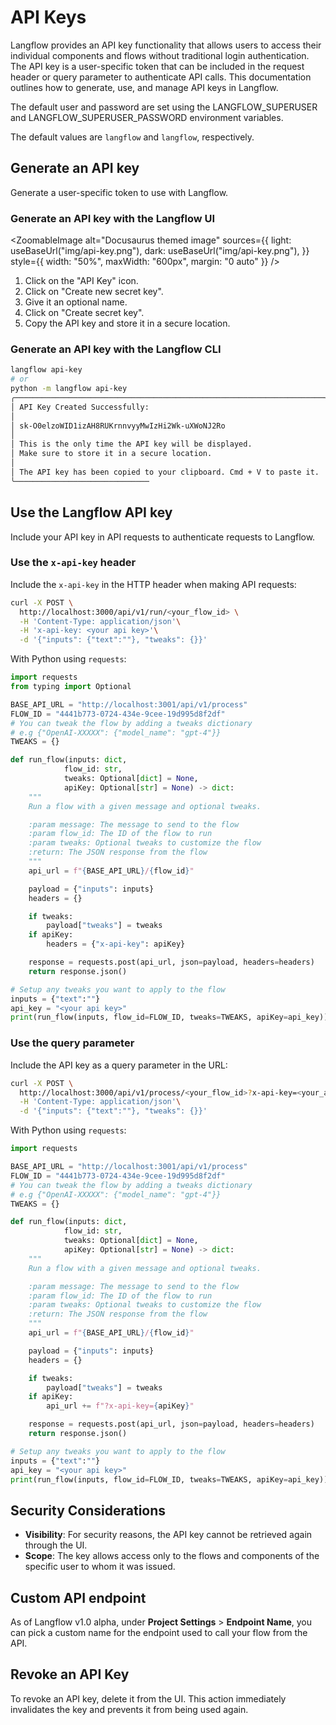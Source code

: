 
# API Keys

Langflow provides an API key functionality that allows users to access their individual components and flows without traditional login authentication. The API key is a user-specific token that can be included in the request header or query parameter to authenticate API calls. This documentation outlines how to generate, use, and manage API keys in Langflow.

<Admonition type="warning">
  The default user and password are set using the LANGFLOW_SUPERUSER and
  LANGFLOW_SUPERUSER_PASSWORD environment variables.

The default values are `langflow` and `langflow`, respectively.

</Admonition>

## Generate an API key

Generate a user-specific token to use with Langflow.

### Generate an API key with the Langflow UI

<ZoomableImage
  alt="Docusaurus themed image"
  sources={{
    light: useBaseUrl("img/api-key.png"),
    dark: useBaseUrl("img/api-key.png"),
  }}
  style={{ width: "50%", maxWidth: "600px", margin: "0 auto" }}
/>

1. Click on the "API Key" icon.
2. Click on "Create new secret key".
3. Give it an optional name.
4. Click on "Create secret key".
5. Copy the API key and store it in a secure location.

### Generate an API key with the Langflow CLI

```bash
langflow api-key
# or
python -m langflow api-key
╭─────────────────────────────────────────────────────────────────────╮
│ API Key Created Successfully:                                       │
│                                                                     │
│ sk-O0elzoWID1izAH8RUKrnnvyyMwIzHi2Wk-uXWoNJ2Ro                      │
│                                                                     │
│ This is the only time the API key will be displayed.                │
│ Make sure to store it in a secure location.                         │
│                                                                     │
│ The API key has been copied to your clipboard. Cmd + V to paste it. │
╰──────────────────────────────
```

## Use the Langflow API key

Include your API key in API requests to authenticate requests to Langflow.

### Use the `x-api-key` header

Include the `x-api-key` in the HTTP header when making API requests:

```bash
curl -X POST \
  http://localhost:3000/api/v1/run/<your_flow_id> \
  -H 'Content-Type: application/json'\
  -H 'x-api-key: <your api key>'\
  -d '{"inputs": {"text":""}, "tweaks": {}}'
```

With Python using `requests`:

```python
import requests
from typing import Optional

BASE_API_URL = "http://localhost:3001/api/v1/process"
FLOW_ID = "4441b773-0724-434e-9cee-19d995d8f2df"
# You can tweak the flow by adding a tweaks dictionary
# e.g {"OpenAI-XXXXX": {"model_name": "gpt-4"}}
TWEAKS = {}

def run_flow(inputs: dict,
            flow_id: str,
            tweaks: Optional[dict] = None,
            apiKey: Optional[str] = None) -> dict:
    """
    Run a flow with a given message and optional tweaks.

    :param message: The message to send to the flow
    :param flow_id: The ID of the flow to run
    :param tweaks: Optional tweaks to customize the flow
    :return: The JSON response from the flow
    """
    api_url = f"{BASE_API_URL}/{flow_id}"

    payload = {"inputs": inputs}
    headers = {}

    if tweaks:
        payload["tweaks"] = tweaks
    if apiKey:
        headers = {"x-api-key": apiKey}

    response = requests.post(api_url, json=payload, headers=headers)
    return response.json()

# Setup any tweaks you want to apply to the flow
inputs = {"text":""}
api_key = "<your api key>"
print(run_flow(inputs, flow_id=FLOW_ID, tweaks=TWEAKS, apiKey=api_key))
```

### Use the query parameter

Include the API key as a query parameter in the URL:

```bash
curl -X POST \
  http://localhost:3000/api/v1/process/<your_flow_id>?x-api-key=<your_api_key> \
  -H 'Content-Type: application/json'\
  -d '{"inputs": {"text":""}, "tweaks": {}}'
```

With Python using `requests`:

```python
import requests

BASE_API_URL = "http://localhost:3001/api/v1/process"
FLOW_ID = "4441b773-0724-434e-9cee-19d995d8f2df"
# You can tweak the flow by adding a tweaks dictionary
# e.g {"OpenAI-XXXXX": {"model_name": "gpt-4"}}
TWEAKS = {}

def run_flow(inputs: dict,
            flow_id: str,
            tweaks: Optional[dict] = None,
            apiKey: Optional[str] = None) -> dict:
    """
    Run a flow with a given message and optional tweaks.

    :param message: The message to send to the flow
    :param flow_id: The ID of the flow to run
    :param tweaks: Optional tweaks to customize the flow
    :return: The JSON response from the flow
    """
    api_url = f"{BASE_API_URL}/{flow_id}"

    payload = {"inputs": inputs}
    headers = {}

    if tweaks:
        payload["tweaks"] = tweaks
    if apiKey:
        api_url += f"?x-api-key={apiKey}"

    response = requests.post(api_url, json=payload, headers=headers)
    return response.json()

# Setup any tweaks you want to apply to the flow
inputs = {"text":""}
api_key = "<your api key>"
print(run_flow(inputs, flow_id=FLOW_ID, tweaks=TWEAKS, apiKey=api_key))
```

## Security Considerations

- **Visibility**: For security reasons, the API key cannot be retrieved again through the UI.
- **Scope**: The key allows access only to the flows and components of the specific user to whom it was issued.

## Custom API endpoint

As of Langflow v1.0 alpha, under **Project Settings** > **Endpoint Name**, you can pick a custom name for the endpoint used to call your flow from the API.


## Revoke an API Key

To revoke an API key, delete it from the UI. This action immediately invalidates the key and prevents it from being used again.
